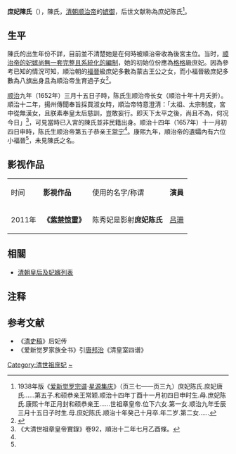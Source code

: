 '''庶妃陳氏'''（{{bd|17世纪|?|1690年||catIdx=C}}），陳氏，[[清朝|清朝]][[顺治帝|顺治帝]]的[[嫔御|嫔御]]，后世文献称為庶妃陈氏<ref name="a1">1938年版《[[爱新觉罗宗谱|爱新觉罗宗谱]]·[[星源集庆|星源集庆]]》（页三七——页三九）庶妃陈氏.庶妃唐氏……第五子.和硕恭亲王常颖.顺治十四年丁酉十一月初四日申时生.母.庶妃陈氏.康熙十年正月封和硕恭亲王……世祖章皇帝.位下六女.第一女.顺治九年壬辰三月十五日子时生.母.庶妃陈氏.顺治十年癸己十月卒.年二岁.第二女……</ref>。

==生平==
陳氏的出生年份不詳，目前並不清楚她是在何時被順治帝收為後宮主位。当时，[[清朝後宮#顺治朝|顺治帝的妃嫔尚無一套完整且系統化的編制]]，她的初始位份應為[[格格|格格]]級庶妃。因為參考已知的情況可知，順治朝的[[福晉|福晉]]級庶妃多數為蒙古王公之女，而小福晉級庶妃多數為八旗出身且為順治帝生育過子女<ref name=Wong>{{cite book |author1=王冕森 |title=清代后妃雜識 |date=2022 |publisher=上海社會科學院出版社 |isbn=978-7-5520-3820-0}}</ref>。

[[顺治|顺治]]九年（1652年）三月十五日子時，陈氏生顺治帝长女（順治十年十月夭折）。順治十二年，揚州傳聞奉旨採買淑女時，順治帝特意澄清：「太祖、太宗制度，宮中從無漢女，且朕素奉皇太后慈訓，豈敢妄行。即天下太平之後，尚且不為，何况今日」<ref>《大清世祖章皇帝實錄》卷92，順治十二年七月乙酉條。</ref>，可見當時已入宮的陳氏並非民籍出身。顺治十四年（1657年）十一月初四日申時，陈氏生顺治帝第五子恭亲王[[爱新觉罗·常宁|常宁]]<ref name="a1"/>。康熙九年，順治帝的遺孀內有六位小福晉<ref name=Wong/>，未見陳氏之名。

==影视作品==
{| class="wikitable" style="width:90%;"
|-  style="background:cornflowerblue; color:white; text-align:center;"
|时间||'''影視作品'''||使用的名字/称谓||'''演員'''
|-
| style="text-align:center;"|2011年||'''《[[紫禁惊雷|紫禁惊雷]]》'''|| 陈秀妃是影射'''庶妃陈氏'''|| style="text-align:center;"|[[吕珊|吕珊]]
|}

== 相關 ==

*[[清朝皇后及妃嬪列表|清朝皇后及妃嬪列表]]

==  注释 ==

{{Reflist}}

==参考文献==
*《[[清史稿|清史稿]]》后妃传
*《爱新觉罗家族全书》引[[唐邦治|唐邦治]]《清皇室四谱》

{{清朝人物小作品}}
[[Category:清世祖庶妃|Category:清世祖庶妃]]
[[Category:陈姓|~]]